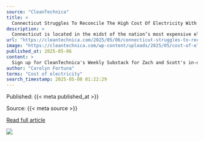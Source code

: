 ```yaml
---
source: "CleanTechnica"
title: >
  Connecticut Struggles To Reconcile The High Cost Of Electricity With A Push For Renewables
description: >
  Connecticut is located in the midst of the nation’s most expensive electric markets. Only Hawai’i and Rhode Island rank higher. The high cost of electricity is prompting Connecticut alawmakers to write legislation to lower those electricity rates. The hitch i…
url: "https://cleantechnica.com/2025/05/06/connecticut-struggles-to-reconcile-the-high-cost-of-electricity-with-a-push-for-renewables/"
image: "https://cleantechnica.com/wp-content/uploads/2025/05/cost-of-electricity.jpg"
published_at: 2025-05-06
content: >
  Sign up for CleanTechnica's Weekly Substack for Zach and Scott's in-depth analyses and high level summaries, sign up for our daily newsletter, and/or follow us on Google News!  Connecticut is located… [+6607 chars]
author: "Carolyn Fortuna"
terms: "Cost of electricity"
search_timestamp: 2025-05-08 01:22:29
---
```



Published: {{< meta published_at >}}


Source: {{< meta source >}}


[Read full article]({{< meta url >}}){target='_blank'}



![](`r rmarkdown::metadata$image[1]`)
